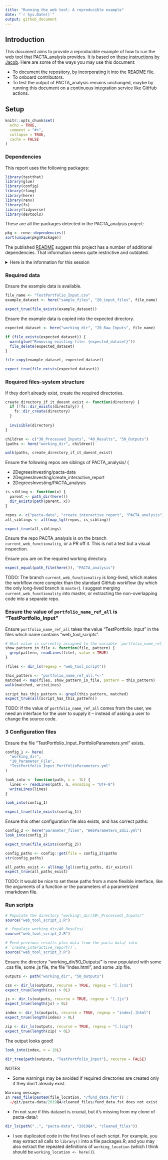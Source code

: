```yaml
---
title: "Running the web tool: A reproducible example"
date: "`r Sys.Date()`"
output: github_document
---
```


## Introduction

This document aims to provide a reproducible example of how to run the web tool that PACTA_analysis provides. It is based on [these instructions by Jacob](https://bit.ly/2RCRJn7). Here are some of the ways you may use this document:

* To document the repository, by incorporating it into the README file.
* To onboard contributors.
* To test the output of PACTA_analysis remains unchanged, maybe by running this document on a continuous integration service like GitHub actions.

## Setup

```r
knitr::opts_chunk$set(
  echo = TRUE,
  comment = "#>",
  collapse = TRUE,
  cache = FALSE
)
```

### Dependencies

This report uses the following packages:

```r
library(testthat)
library(glue)
library(config)
library(rlang)
library(here)
library(renv)
library(fs)
library(tidyverse)
library(devtools)
```

These are all the packages detected in the PACTA_analysis project:

```r
pkg <- renv::dependencies()
sort(unique(pkg$Package))
```

The published [README](https://github.com/2DegreesInvesting/PACTA_analysis#system-requirements) suggest this project has a number of additional dependencies. That information seems quite restrictive and outdated.

<details>

<summary>Here is the information for this session</summary>

```r
devtools::session_info()
```

</details>

### Required data 

Ensure the example data is available.

```r
file_name <- "TestPortfolio_Input.csv"
example_dataset <- here("sample_files", "20_input_files", file_name)

expect_true(file_exists(example_dataset))
```

Ensure the example data is copied into the expected directory.

```r
expected_dataset <- here("working_dir", "20_Raw_Inputs", file_name)

if (file_exists(expected_dataset)) {
  warn(glue("Removing existing file: {expected_dataset}"))
  file_delete(expected_dataset)
}

file_copy(example_dataset, expected_dataset)

expect_true(file_exists(expected_dataset))
```

### Required files-system structure

If they don't already exist, create the required directories.

```r
create_directory_if_it_doesnt_exist <- function(directory) {
  if (!fs::dir_exists(directory)) {
    fs::dir_create(directory)
  }
  
  invisible(directory)
}

children <- c("30_Processed_Inputs", "40_Results", "50_Outputs")
(paths <- here("working_dir", children))

walk(paths, create_directory_if_it_doesnt_exist)
```

Ensure the following repos are siblings of PACTA\_analysis/ (

* 2DegreesInvesting/pacta-data
* 2DegreesInvesting/create_interactive_report
* 2DegreesInvesting/PACTA_analysis

```r
is_sibling <- function(x) {
  parent <- path_dir(here())
  dir_exists(path(parent, x))
}

repos <- c("pacta-data", "create_interactive_report", "PACTA_analysis")
all_siblings <- all(map_lgl(repos, is_sibling))

expect_true(all_siblings)
```

Ensure the repo PACTA_analysis is on the branch `current_web_functionality`, or a PR off it. This is not a test but a visual inspection.

Ensure you are on the required working directory.

```r
expect_equal(path_file(here()), "PACTA_analysis")
```

TODO: The branch `current_web_functionaliry` is long-lived, which makes the workflow more complex than the standard GitHub workflow (by which the only long-lived branch is `master`). I suggest merging `current_web_functionality` into master, or extracting the non-overlapping code into a separate repo.

### Ensure the value of `portfolio_name_ref_all` is "TestPortfolio_Input"

Ensure `portfolio_name_ref_all` takes the value "TestPortfolio_Input" in the files which name contains "web\_tool\_scripts".

```r
# What value is currently assigned to the variable `portfolio_name_ref_all`?
show_pattern_in_file <- function(file, pattern) {
  grep(pattern, readLines(file), value = TRUE)
}

(files <- dir_ls(regexp = "web_tool_script"))

this_pattern <- "portfolio_name_ref_all.*<-"
matched <- map(files, show_pattern_in_file, pattern = this_pattern)
walk(matched, writeLines)

script_has_this_pattern <- grepl(this_pattern, matched)
expect_true(all(script_has_this_pattern))
```

TODO: If the value of `portfolio_name_ref_all` comes from the user, we need an interface for the user to supply it -- instead of asking a user to change the source code.

### 3 Configuration files

Ensure the file "TestPortfolio\_Input\_PortfolioParameters.yml" exists.

```r
config_1 <- here(
  "working_dir", 
  "10_Parameter_File", 
  "TestPortfolio_Input_PortfolioParameters.yml"
)

look_into <- function(path, n = -1L) {
  lines <- readLines(path, n, encoding = "UTF-8")
  writeLines(lines)
}

look_into(config_1)

expect_true(file_exists(config_1))
```

Ensure this other configuration file also exists, and has correct paths:

```r
config_2 <- here("parameter_files", "WebParameters_2dii.yml")
look_into(config_2)
```

```r
expect_true(file_exists(config_2))
```

```r
config_paths <- config::get(file = config_2)$paths
str(config_paths)

all_paths_exist <- all(map_lgl(config_paths, dir_exists))
expect_true(all_paths_exist)
```

TODO: It would be nice to set these paths from a more flexible interface, like the arguments of a function or the parameters of a parametrized rmarkdown file.

### Run scripts

```r
# Populate the directory "working\_dir/30\_Processed\_Inputs/"
source("web_tool_script_1.R")

#  Populate working_dir/40_Results/
source("web_tool_script_2.R")

# Feed previous results plus data from the pacta-data/ into
# `create_interactive_report()`.
source("web_tool_script_3.R") 
```

Ensure the directory "working\_dir/50\_Outputs/" is now populated with some .css file, some .js file, the file "index.html", and some .zip file.

```r
outputs <- path("working_dir", "50_Outputs")

css <- dir_ls(outputs, recurse = TRUE, regexp = "[.]css")
expect_true(length(css) > 0L)

js <- dir_ls(outputs, recurse = TRUE, regexp = "[.]js")
expect_true(length(js) > 0L)

index <- dir_ls(outputs, recurse = TRUE, regexp = "index[.]html")
expect_true(length(index) > 0L)

zip <- dir_ls(outputs, recurse = TRUE, regexp = "[.]zip")
expect_true(length(zip) > 0L)
```

The output looks good!

```r
look_into(index, n = 20L)
```

```r
dir_tree(path(outputs, "TestPortfolio_Input"), recurse = FALSE)
```

NOTES

* Some warnings may be avoided if required directories are created only if they don't already exist.

```r
Warning message:
In read_file(paste0(file_location, "/fund_data.fst")) :
  ~/git/pacta-data/2019Q4/cleaned_files/fund_data.fst does not exist
```

* I'm not sure if this dataset is crucial, but it's missing from my clone of pacta-data/:

```r
dir_ls(path("..", "pacta-data", "2019Q4", "cleaned_files"))
```

* I see duplicated code in the first lines of each script. For example, you may extract all calls to `library()` into a file packages.R; and you may also extract the repeated definitions of `working_location` (which I think should be `working_location <- here()`).

